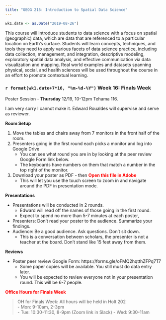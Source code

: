 ```yaml
---
title: "GEOG 215: Introduction to Spatial Data Science"
---
```


```r
wk1.date <- as.Date("2019-08-26")
```

This course will introduce students to data science with a focus on spatial (geographic) data, which are data that are referenced to a particular location on Earth's surface.  Students will learn concepts, techniques, and tools they need to apply various facets of data science practice, including data collection, management, and integration, descriptive modeling, exploratory spatial data analysis, and effective communication via data visualization and mapping.  Real world examples and datasets spanning physical, social, and health sciences will be used throughout the course in an effort to promote contextual learning.





### `r format(wk1.date+7*16, "%m-%d-%Y")` Week 16: Finals Week

Poster Session - **Thursday**  12/19, 10-12pm Tehama 116.

I am very sorry I cannot make it. Edward Roualdes will supervise and serve as reviewer. 


**Room Setup**

1. Move the tables and chairs away from 7 monitors in the front half of the room. 
2. Presenters going in the first round each picks a monitor and log into Google Drive
    - You can see what round you are in by looking at the peer review Google Form link below. 
    - The keyboards have numbers on them that match a number in the top right of the monitor. 
3. Download your poster as PDF - then <span style="color:red">**Open this file in Adobe**</span>
    - This will let you use the touch screen to zoom in and navigate around the PDF in presentation mode. 

**Presentations**

* Presentations will be conducted in 2 rounds.
    - Edward will read off the names of those going in the first round. 
    - Expect to spend no more than 5-7 minutes at each poster,
* Presenters: Don't read your poster to the audience. Summarize your findings. 
* Audience: Be a good audience. Ask questions. Don't sit down. 
    - This is a conversation between scholars, the presenter is not a teacher at the board. Don't stand like 15 feet away from them.

**Reviews**

* Poster peer review Google Form: https://forms.gle/oFMQ2hqtthZFPq7T7
    - Some paper copies will be available. You still must do data entry later. 
    - You will be expected to review everyone not in your presentation round. This will be 6-7 people. 



<span style="color:red">**Office Hours for Finals Week**</span> 

> OH for Finals Week: All hours will be held in Holt 202   
- Mon: 9-10am, 2-3pm  
- Tue: 10:30-11:30, 8-9pm  (Zoom link in Slack)
- Wed: 9:30-11am   


